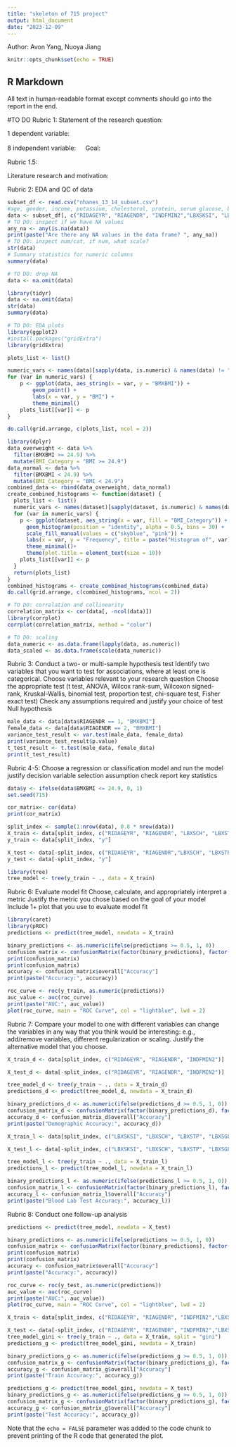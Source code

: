 ```yaml
---
title: "skeleton of 715 project"
output: html_document
date: "2023-12-09"
---
```

Author: Avon Yang, Nuoya Jiang
```r
knitr::opts_chunk$set(echo = TRUE)
```

## R Markdown

All text in human-readable format except comments should go into the report in the end.

#TO DO
Rubric 1: 
Statement of the research question:

1 dependent variable:

8 independent variable:
　 
Goal:

Rubric 1.5:

Literature research and motivation:

Rubric 2: EDA and QC of data
```r
subset_df <- read.csv("nhanes_13_14_subset.csv")
#age, gender, income, potassium, cholesterol, protein, serum glucose, blood sodium, bmi
data <- subset_df[, c("RIDAGEYR", "RIAGENDR", "INDFMIN2","LBXSKSI", "LBXSCH", "LBXSTP", "LBXSGL", "LBXSNASI","BMXBMI")]
# TO DO: inspect if we have NA values
any_na <- any(is.na(data))
print(paste("Are there any NA values in the data frame? ", any_na))
# TO DO: inspect num/cat, if num, what scale?
str(data)
# Summary statistics for numeric columns
summary(data)

# TO DO: drop NA
data <- na.omit(data)

library(tidyr)
data <- na.omit(data)
str(data)
summary(data)
```


```r
# TO DO: EDA plots
library(ggplot2)
#install.packages("gridExtra")
library(gridExtra)

plots_list <- list()

numeric_vars <- names(data)[sapply(data, is.numeric) & names(data) != "BMXBMI"]
for (var in numeric_vars) {
    p <- ggplot(data, aes_string(x = var, y = "BMXBMI")) + 
        geom_point() +
        labs(x = var, y = "BMI") +
        theme_minimal()
    plots_list[[var]] <- p
}

do.call(grid.arrange, c(plots_list, ncol = 2))

```

```r
library(dplyr)
data_overweight <- data %>% 
  filter(BMXBMI >= 24.9) %>% 
  mutate(BMI_Category = "BMI >= 24.9")
data_normal <- data %>% 
  filter(BMXBMI < 24.9) %>% 
  mutate(BMI_Category = "BMI < 24.9")
combined_data <- rbind(data_overweight, data_normal)
create_combined_histograms <- function(dataset) {
  plots_list <- list()
  numeric_vars <- names(dataset)[sapply(dataset, is.numeric) & names(dataset) != "BMXBMI"]
  for (var in numeric_vars) {
    p <- ggplot(dataset, aes_string(x = var, fill = "BMI_Category")) + 
      geom_histogram(position = "identity", alpha = 0.5, bins = 30) +
      scale_fill_manual(values = c("skyblue", "pink")) +
      labs(x = var, y = "Frequency", title = paste("Histogram of", var)) +
      theme_minimal()+
      theme(plot.title = element_text(size = 10)) 
    plots_list[[var]] <- p
  }
  return(plots_list)
}
combined_histograms <- create_combined_histograms(combined_data)
do.call(grid.arrange, c(combined_histograms, ncol = 2))
```

```r
# TO DO: correlation and collinearity
correlation_matrix <- cor(data[, -ncol(data)])
library(corrplot)
corrplot(correlation_matrix, method = "color")
```


```r
# TO DO: scaling
data_numeric <- as.data.frame(lapply(data, as.numeric))
data_scaled <- as.data.frame(scale(data_numeric))
```

Rubric 3: 
Conduct a two- or multi-sample hypothesis test
Identify two variables that you want to test for associations, where
at least one is categorical. Choose variables relevant to your
research question
Choose the appropriate test (t test, ANOVA, Wilcox rank-sum,
Wilcoxon signed-rank, Kruskal-Wallis, binomial test, proportion test,
chi-square test, Fisher exact test)
Check any assumptions required and justify your choice of test
Null hypothesis
```r
male_data <- data[data$RIAGENDR == 1, "BMXBMI"]
female_data <- data[data$RIAGENDR == 2, "BMXBMI"]
variance_test_result <- var.test(male_data, female_data)
print(variance_test_result$p.value)
t_test_result <- t.test(male_data, female_data)
print(t_test_result)
```

Rubric 4-5:
Choose a regression or classification model and run the model
justify decision
variable selection
assumption check
report key statistics
```r
data$y <- ifelse(data$BMXBMI <= 24.9, 0, 1)
set.seed(715)

cor_matrix<- cor(data)
print(cor_matrix)

split_index <- sample(1:nrow(data), 0.8 * nrow(data))
X_train <- data[split_index, c("RIDAGEYR", "RIAGENDR", "LBXSCH", "LBXSTP", "LBXSGL", "LBXSNASI")]
y_train <- data[split_index, "y"]

X_test <- data[-split_index, c("RIDAGEYR", "RIAGENDR","LBXSCH", "LBXSTP", "LBXSGL", "LBXSNASI")]
y_test <- data[-split_index, "y"]
```


```r
library(tree)
tree_model <- tree(y_train ~ ., data = X_train)


```

Rubric 6: 
Evaluate model fit
Choose, calculate, and appropriately interpret a metric
Justify the metric you chose based on the goal of your model
Include 1+ plot that you use to evaluate model fit
```r
library(caret)
library(pROC)
predictions <- predict(tree_model, newdata = X_train)

binary_predictions <- as.numeric(ifelse(predictions >= 0.5, 1, 0))
confusion_matrix <- confusionMatrix(factor(binary_predictions), factor(y_train))
print(confusion_matrix)
print(confusion_matrix)
accuracy <- confusion_matrix$overall["Accuracy"]
print(paste("Accuracy:", accuracy))

roc_curve <- roc(y_train, as.numeric(predictions))
auc_value <- auc(roc_curve)
print(paste("AUC:", auc_value))
plot(roc_curve, main = "ROC Curve", col = "lightblue", lwd = 2)
```

Rubric 7:
Compare your model to one with different variables
can change the variables in any way that you think would be
interesting: e.g., add/remove variables, different regularization or
scaling. Justify the alternative model that you choose.
```r
X_train_d <- data[split_index, c("RIDAGEYR", "RIAGENDR", "INDFMIN2")]

X_test_d <- data[-split_index, c("RIDAGEYR", "RIAGENDR", "INDFMIN2")]

tree_model_d <- tree(y_train ~ ., data = X_train_d)
predictions_d <- predict(tree_model_d, newdata = X_train_d)

binary_predictions_d <- as.numeric(ifelse(predictions_d >= 0.5, 1, 0))
confusion_matrix_d <- confusionMatrix(factor(binary_predictions_d), factor(y_train))
accuracy_d <- confusion_matrix_d$overall["Accuracy"]
print(paste("Demographic Accuracy:", accuracy_d))

X_train_l <- data[split_index, c("LBXSKSI", "LBXSCH", "LBXSTP", "LBXSGL", "LBXSNASI")]

X_test_l <- data[-split_index, c("LBXSKSI", "LBXSCH", "LBXSTP", "LBXSGL", "LBXSNASI")]

tree_model_l <- tree(y_train ~ ., data = X_train_l)
predictions_l <- predict(tree_model_l, newdata = X_train_l)

binary_predictions_l <- as.numeric(ifelse(predictions_l >= 0.5, 1, 0))
confusion_matrix_l <- confusionMatrix(factor(binary_predictions_l), factor(y_train))
accuracy_l <- confusion_matrix_l$overall["Accuracy"]
print(paste("Blood Lab Test Accuracy:", accuracy_l))
```

Rubric 8:
Conduct one follow-up analysis
```r
predictions <- predict(tree_model, newdata = X_test)

binary_predictions <- as.numeric(ifelse(predictions >= 0.5, 1, 0))
confusion_matrix <- confusionMatrix(factor(binary_predictions), factor(y_test))
print(confusion_matrix)
print(confusion_matrix)
accuracy <- confusion_matrix$overall["Accuracy"]
print(paste("Accuracy:", accuracy))

roc_curve <- roc(y_test, as.numeric(predictions))
auc_value <- auc(roc_curve)
print(paste("AUC:", auc_value))
plot(roc_curve, main = "ROC Curve", col = "lightblue", lwd = 2)
```


```r
X_train <- data[split_index, c("RIDAGEYR", "RIAGENDR", "INDFMIN2","LBXSKSI", "LBXSCH", "LBXSTP", "LBXSGL", "LBXSNASI")]

X_test <- data[-split_index, c("RIDAGEYR", "RIAGENDR", "INDFMIN2","LBXSKSI", "LBXSCH", "LBXSTP", "LBXSGL", "LBXSNASI")]
tree_model_gini <- tree(y_train ~ ., data = X_train, split = "gini")
predictions_g <- predict(tree_model_gini, newdata = X_train)

binary_predictions_g <- as.numeric(ifelse(predictions_g >= 0.5, 1, 0))
confusion_matrix_g <- confusionMatrix(factor(binary_predictions_g), factor(y_train))
accuracy_g <- confusion_matrix_g$overall["Accuracy"]
print(paste("Train Accuracy:", accuracy_g))

predictions_g <- predict(tree_model_gini, newdata = X_test)
binary_predictions_g <- as.numeric(ifelse(predictions_g >= 0.5, 1, 0))
confusion_matrix_g <- confusionMatrix(factor(binary_predictions_g), factor(y_test))
accuracy_g <- confusion_matrix_g$overall["Accuracy"]
print(paste("Test Accuracy:", accuracy_g))

```


Note that the `echo = FALSE` parameter was added to the code chunk to prevent printing of the R code that generated the plot.
